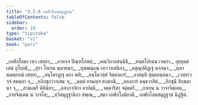 ```yaml
---
title: "3.2.6 เอฬกโลมสมุฏฺฐาน"
tableOfContents: false
sidebar:
  order: 10
type: "tipitaka"
basket: "vi"
book: "pari"
---
```



<DynamicBreadcrumb />

<Division number="263" book="pari">

<Paragraph number="1121" type="verses" book="pari">
_เอฬกโลมา เทฺว เสยฺยา,_  
_อาหจฺจ ปิณฺฑโภชนํ;_  
_คณวิกาลสนฺนิธิ,_  
_ทนฺตโปเนน เจลกา._  

</Paragraph>

<Paragraph number="1122" type="verses" book="pari">
อุยฺยุตฺตํ เสนํ อุโยฺยธิ,_  
_สุรา โอเรน นฺหายนา;_  
_ทุพฺพณฺเณ เทฺว เทสนิกา,_  
_ลสุณุปติฏฺเฐ นจฺจนา._  

</Paragraph>

<Paragraph number="1123" type="verses" book="pari">
_นฺหานมตฺถรณํ เสยฺยา,_  
_อนฺโตรฏฺเฐ ตถา พหิ;_  
_อนฺโตวสฺสํ จิตฺตาคารํ,_  
_อาสนฺทิ สุตฺตกนฺตนา._  

</Paragraph>

<Paragraph number="1124" type="verses" book="pari">
_เวยฺยาวจฺจํ สหตฺถา จ,_  
_อภิกฺขุกาวาเสน จ;_  
_ฉตฺตํ ยานญฺจ สงฺฆาณึ,_  
_อลงฺการํ คนฺธวาสิตํ._  

</Paragraph>

<Paragraph number="1125" type="verses" book="pari">
_ภิกฺขุนี สิกฺขมานา จ,_  
_สามเณรี คิหินิยา;_  
_อสงฺกจฺจิกา อาปตฺติ,_  
_จตฺตารีสา จตุตฺตริ._  

</Paragraph>

<Paragraph number="1126" type="verses" book="pari">
_กาเยน น วาจาจิตฺเตน,_  
_กายจิตฺเตน น วาจโต;_  
_ทฺวิสมุฏฺฐานิกา สพฺเพ,_  
_สมา เอฬกโลมิกาติ._  


</Paragraph>
</Division>

<Paragraph number="1127" type="center" book="pari">
เอฬกโลมสมุฏฺฐานํ นิฏฺฐิตํ.
</Paragraph>